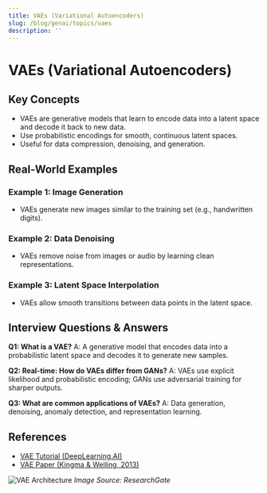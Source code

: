 ```yaml
---
title: VAEs (Variational Autoencoders)
slug: /blog/genai/topics/vaes
description: ''
---
```

# VAEs (Variational Autoencoders)

## Key Concepts
- VAEs are generative models that learn to encode data into a latent space and decode it back to new data.
- Use probabilistic encodings for smooth, continuous latent spaces.
- Useful for data compression, denoising, and generation.

## Real-World Examples

### Example 1: Image Generation
- VAEs generate new images similar to the training set (e.g., handwritten digits).

### Example 2: Data Denoising
- VAEs remove noise from images or audio by learning clean representations.

### Example 3: Latent Space Interpolation
- VAEs allow smooth transitions between data points in the latent space.

## Interview Questions & Answers

**Q1: What is a VAE?**
A: A generative model that encodes data into a probabilistic latent space and decodes it to generate new samples.

**Q2: Real-time: How do VAEs differ from GANs?**
A: VAEs use explicit likelihood and probabilistic encoding; GANs use adversarial training for sharper outputs.

**Q3: What are common applications of VAEs?**
A: Data generation, denoising, anomaly detection, and representation learning.

## References
- [VAE Tutorial (DeepLearning.AI)](https://www.deeplearning.ai/short-courses/variational-autoencoders/)
- [VAE Paper (Kingma & Welling, 2013)](https://arxiv.org/abs/1312.6114)

![VAE Architecture](https://www.researchgate.net/publication/343544877/figure/fig1/AS:924048073027584@1596628579642/Variational-Autoencoder-VAE-architecture-The-encoder-maps-the-input-x-to-the.png)
*Image Source: ResearchGate*
